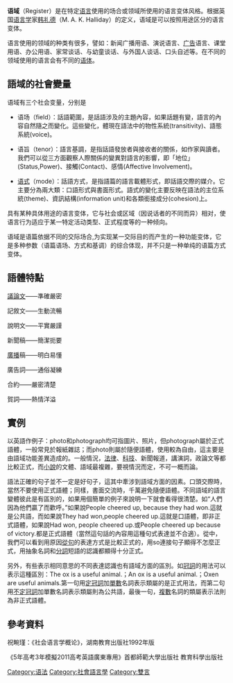 {{编修}}
'''语域'''（Register）是在特定[[语言|语言]]使用的场合或领域所使用的语言变体风格。根据英国[[语言学|语言学]]家[[韩礼德|韩礼德]]（M. A. K. Halliday）的定义，语域是可以按照用途区分的语言变体。

语言使用的领域的种类有很多，譬如：新闻广播用语、演说语言、[[广告|广告]]语言、课堂用语、办公用语、家常谈话、与幼童谈话、与外国人谈话、口头自述等。在不同的领域使用的语言会有不同的[[语体|语体]]。

==語域的社會變量==
语域有三个社会变量，分别是
*语场（field）：話語範圍，是話語涉及的主題內容，如果話題有變，語言的內容自然隨之而變化。這些變化，體現在語法中的物性系統(transitivity)、語態系統(voice)。

*语旨（tenor）：語言基調，是指話語發放者與接收者的關係，如作家與讀者。我們可以從三方面觀察人際關係的變異對語言的影響，即「地位」(Status,Power)、接觸(Contact)、感情(Affective Involvement)。

*[[语式|语式]]（mode）：話語方式，是指語篇的語言載體形式，即話語交際的媒介。它主要分為兩大類：口語形式與書面形式。語式的變化主要反映在語法的主位系統(theme)、資訊結構(information unit)和各類銜接成分(cohesion)上。

具有某种具体用途的语言变体，它与社会或区域（因说话者的不同而异）相对，使语言行为适应于某一特定活动类型、正式程度等的一种倾向。

语域是语篇依据不同的交际场合,为实现某一交际目的而产生的一种功能变体，它是多种参数（语篇语场、方式和基调）的综合体现，并不只是一种单纯的语篇方式变体。

==語體特點==
[[議論文|議論文]]——準確嚴密

記敘文——生動流暢

說明文——平實嚴謹

新聞稿——簡潔扼要

[[廣播|廣播]]稿——明白易懂

廣告詞——通俗凝練

合約——嚴密清楚

賀詞——熱情洋溢

==實例==
以英語作例子：photo和photograph均可指圖片、照片，但photograph屬於正式語體，一般常見於報紙雜誌；而photo則屬於隨便語體，使用較為自由，這主要是由語域功能差異造成的。一般情況，[[法律|法律]]、[[科技|科技]]、新聞報道，講演詞，政論文等都比較正式，而[[小說|小說]]的文體、語域最複雜，要視情況而定，不可一概而論。

語法正確的句子並不一定是好句子，這其中牽涉到語域方面的因素。口頭交際時，當然不要使用正式語體；同樣，書面交流時，千萬避免隨便語體。不同語域的語言變體彼此是有區別的，如果用個簡單的例子來說明一下就會看得很清楚。如“人們因為他們贏了而歡呼。”如果說People cheered up, because they had won.這就是公共語，而如果說They had won,people cheered up.這就是口語體，即非正式語體，如果說Had won, people cheered up.或People cheered up because of victory.都是正式語體（當然這句話的內容用這種句式表達並不合適）。從中，我們可以看到用原因[[從句|從句]]的表達方式是比較正式的，用so連接句子顯得不怎麼正式，用抽象名詞和[[分詞|分詞]]短語的認識都顯得十分正式。

另外，有些表示相同意思的不同表達認識也有語域方面的區別。如[[冠詞|冠詞]]的用法可以表示這種區別：The ox is a useful animal.；An ox is a useful animal.；Oxen are useful animals.第一句用[[定冠詞|定冠詞]]加[[單數_(語言學)|單數]]名詞表示類屬的是正式用法，而第二句用[[不定冠詞|不定冠詞]]加單數名詞表示類屬則為公共語，最後一句，[[众数_(语言学)|複數]]名詞的類屬表示法則為非正式語體。

==參考資料==
<references/>
祝畹瑾：《社会语言学概论》，湖南教育出版社1992年版

《5年高考3年模擬2011高考英語廣東專用》首都師範大學出版社 教育科學出版社

[[Category:语法|Category:语法]]
[[Category:社會語言學|Category:社會語言學]]
[[Category:雙言|Category:雙言]]